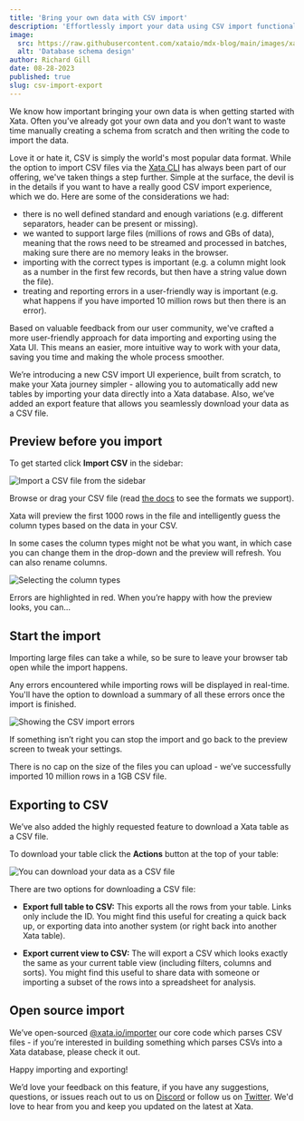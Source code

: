 ```yaml
---
title: 'Bring your own data with CSV import'
description: 'Effortlessly import your data using CSV import functionality in the Xata UI'
image:
  src: https://raw.githubusercontent.com/xataio/mdx-blog/main/images/xata-rename.png
  alt: 'Database schema design'
author: Richard Gill
date: 08-28-2023
published: true
slug: csv-import-export
---
```


We know how important bringing your own data is when getting started with Xata. Often you’ve already got your own data and you don’t want to waste time manually creating a schema from scratch and then writing the code to import the data.

Love it or hate it, CSV is simply the world's most popular data format. While the option to import CSV files via the [Xata CLI](/docs/csv-data/import-data-cli) has always been part of our offering, we've taken things a step further. Simple at the surface, the devil is in the details if you want to have a really good CSV import experience, which we do. Here are some of the considerations we had:

- there is no well defined standard and enough variations (e.g. different separators, header can be present or missing).
- we wanted to support large files (millions of rows and GBs of data), meaning that the rows need to be streamed and processed in batches, making sure there are no memory leaks in the browser.
- importing with the correct types is important (e.g. a column might look as a number in the first few records, but then have a string value down the file).
- treating and reporting errors in a user-friendly way is important (e.g. what happens if you have imported 10 million rows but then there is an error).

Based on valuable feedback from our user community, we've crafted a more user-friendly approach for data importing and exporting using the Xata UI. This means an easier, more intuitive way to work with your data, saving you time and making the whole process smoother.

We’re introducing a new CSV import UI experience, built from scratch, to make your Xata journey simpler - allowing you to automatically add new tables by importing your data directly into a Xata database. Also, we’ve added an export feature that allows you seamlessly download your data as a CSV file.

## Preview before you import

To get started click **Import CSV** in the sidebar:

![Import a CSV file from the sidebar](/images/csv-import-sidebar.png)

Browse or drag your CSV file (read [the docs](/docs/csv-data/import-data#format-types) to see the formats we support).

Xata will preview the first 1000 rows in the file and intelligently guess the column types based on the data in your CSV.

In some cases the column types might not be what you want, in which case you can change them in the drop-down and the preview will refresh. You can also rename columns.

![Selecting the column types](/images/csv-import-column-name-type.png)

Errors are highlighted in red. When you’re happy with how the preview looks, you can...

## Start the import

Importing large files can take a while, so be sure to leave your browser tab open while the import happens.

Any errors encountered while importing rows will be displayed in real-time. You'll have the option to download a summary of all these errors once the import is finished.

![Showing the CSV import errors](/images/csv-import-errors.png)

If something isn’t right you can stop the import and go back to the preview screen to tweak your settings.

There is no cap on the size of the files you can upload - we’ve successfully imported 10 million rows in a 1GB CSV file.

## Exporting to CSV

We’ve also added the highly requested feature to download a Xata table as a CSV file.

To download your table click the **Actions** button at the top of your table:

![You can download your data as a CSV file](/images/csv-export-button.png)

There are two options for downloading a CSV file:

- **Export full table to CSV:** This exports all the rows from your table. Links only include the ID. You might find this useful for creating a quick back up, or exporting data into another system (or right back into another Xata table).

- **Export current view to CSV:** The will export a CSV which looks exactly the same as your current table view (including filters, columns and sorts). You might find this useful to share data with someone or importing a subset of the rows into a spreadsheet for analysis.

## Open source import

We’ve open-sourced [@xata.io/importer](https://github.com/xataio/client-ts/tree/main/packages/importer) our core code which parses CSV files - if you’re interested in building something which parses CSVs into a Xata database, please check it out.

Happy importing and exporting!

We’d love your feedback on this feature, if you have any suggestions, questions, or issues reach out to us on [Discord](https://xata.io/discord) or follow us on [Twitter](https://twitter.com/xata). We'd love to hear from you and keep you updated on the latest at Xata.
